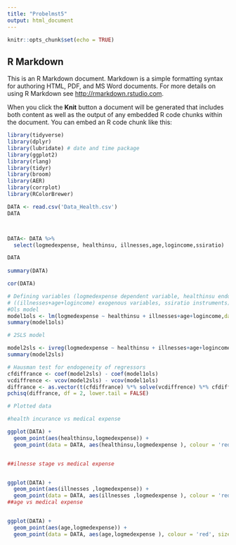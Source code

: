 ---
title: "Probelmst5"
output: html_document
---

```{r setup, include=FALSE}
knitr::opts_chunk$set(echo = TRUE)
```

## R Markdown

This is an R Markdown document. Markdown is a simple formatting syntax for authoring HTML, PDF, and MS Word documents. For more details on using R Markdown see <http://rmarkdown.rstudio.com>.

When you click the **Knit** button a document will be generated that includes both content as well as the output of any embedded R code chunks within the document. You can embed an R code chunk like this:

```{r}
library(tidyverse)
library(dplyr)
library(lubridate) # date and time package
library(ggplot2)
library(rlang)
library(tidyr)
library(broom)
library(AER)
library(corrplot)
library(RColorBrewer)

DATA <- read.csv('Data_Health.csv')
DATA



DATA<- DATA %>%
  select(logmedexpense, healthinsu, illnesses,age,logincome,ssiratio)

DATA
 
summary(DATA) 

cor(DATA)
```
```{r}
# Defining variables (logmedexpense dependent variable, healthinsu endogenous variable)
# ((illnesses+age+logincome) exogenous variables, ssiratio instruments)
#Ols model
model1ols <- lm(logmedexpense ~ healthinsu + illnesses+age+logincome,data=DATA)
summary(model1ols)

```

```{r}
# 2SLS model

model2sls <- ivreg(logmedexpense ~ healthinsu + illnesses+age+logincome | illnesses+age+logincome + ssiratio,data=DATA)
summary(model2sls)

```

```{r}
# Hausman test for endogeneity of regressors
cfdiffrance <- coef(model2sls) - coef(model1ols)
vcdiffrence <- vcov(model2sls) - vcov(model1ols)
diffrance <- as.vector(t(cfdiffrance) %*% solve(vcdiffrence) %*% cfdiffrance)
pchisq(diffrance, df = 2, lower.tail = FALSE)

```
```{r}



# Plotted data

#health incurance vs medical expense  

ggplot(DATA) +
  geom_point(aes(healthinsu,logmedexpense)) +
  geom_point(data = DATA, aes(healthinsu,logmedexpense ), colour = 'red', size = 3)+ggtitle("Health insurance vs Medical expense")


##ilnesse stage vs medical expense  


ggplot(DATA) +
  geom_point(aes(illnesses ,logmedexpense)) +
  geom_point(data = DATA, aes(illnesses ,logmedexpense ), colour = 'red', size = 3)+ggtitle("Illnesse stage vs Medical expense")
##age vs medical expense  


ggplot(DATA) +
  geom_point(aes(age,logmedexpense)) +
  geom_point(data = DATA, aes(age,logmedexpense ), colour = 'red', size = 3)+ggtitle("Age vs Medical expense")



```



